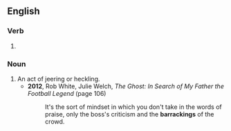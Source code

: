 ==English==

===Verb===
{{head|en|verb form}}

# {{present participle of|barrack|lang=en|nocat=1}}

===Noun===
{{en-noun}}

# An act of jeering or heckling.
#* '''2012''', Rob White, ‎Julie Welch, ''The Ghost: In Search of My Father the Football Legend'' (page 106)
#*: It's the sort of mindset in which you don't take in the words of praise, only the boss's criticism and the '''barrackings''' of the crowd.